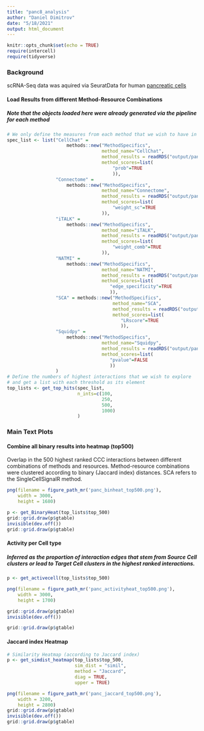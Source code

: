 ```yaml
---
title: "panc8_analysis"
author: "Daniel Dimitrov"
date: "5/18/2021"
output: html_document
---
```


```r
knitr::opts_chunk$set(echo = TRUE)
require(intercell)
require(tidyverse)
```

### Background
scRNA-Seq data was aquired via SeuratData for human [pancreatic cells](https://www.nature.com/articles/nbt.4096)
   
   
#### Load Results from different Method-Resource Combinations
##### Note that the objects loaded here were already generated via the pipeline for each method
```r

# We only define the measures from each method that we wish to have in our analysis
spec_list <- list("CellChat" =
                      methods::new("MethodSpecifics",
                                   method_name="CellChat",
                                   method_results = readRDS("output/panc8_res/cellchat_results.rds"),
                                   method_scores=list(
                                       "prob"=TRUE
                                       )),
                  "Connectome" =
                      methods::new("MethodSpecifics",
                                   method_name="Connectome",
                                   method_results = readRDS("output/panc8_res/conn_results.rds"),
                                   method_scores=list(
                                       "weight_sc"=TRUE
                                   )),
                  "iTALK" =
                      methods::new("MethodSpecifics",
                                   method_name="iTALK",
                                   method_results = readRDS("output/panc8_res/italk_results.rds"),
                                   method_scores=list(
                                       "weight_comb"=TRUE
                                   )),
                  "NATMI" =
                      methods::new("MethodSpecifics",
                                   method_name="NATMI",
                                   method_results = readRDS("output/panc8_res/natmi_results.rds"),
                                   method_scores=list(
                                      "edge_specificity"=TRUE
                                      )),
                  "SCA" = methods::new("MethodSpecifics",
                                       method_name="SCA",
                                       method_results = readRDS("output/panc8_res/sca_results.rds"),
                                       method_scores=list(
                                          "LRscore"=TRUE
                                          )),
                  "Squidpy" =
                      methods::new("MethodSpecifics",
                                   method_name="Squidpy",
                                   method_results = readRDS("output/panc8_res/squidpy_results.rds"),
                                   method_scores=list(
                                      "pvalue"=FALSE
                                      ))
                  )
# Define the numbers of highest interactions that we wish to explore
# and get a list with each threshold as its element
top_lists <- get_top_hits(spec_list,
                          n_ints=c(100,
                                   250,
                                   500,
                                   1000)
                          )
```


### Main Text Plots
#### Combine all binary results into heatmap (top500)
Overlap in the 500 highest ranked CCC interactions between different combinations
of methods and resources. Method-resource combinations were clustered according 
to binary (Jaccard index) distances. SCA refers to the SingleCellSignalR method.
```r

png(filename = figure_path_mr('panc_binheat_top500.png'),
    width = 3000,
    height = 1680)

p <- get_BinaryHeat(top_lists$top_500)
grid::grid.draw(p$gtable)
invisible(dev.off())
grid::grid.draw(p$gtable)
```
   
   
  
#### Activity per Cell type
##### Inferred as the proportion of interaction edges that stem from Source Cell clusters or lead to Target Cell clusters in the highest ranked interactions. 
```r
p <- get_activecell(top_lists$top_500)

png(filename = figure_path_mr('panc_activityheat_top500.png'),
    width = 3000,
    height = 1700)

grid::grid.draw(p$gtable)
invisible(dev.off())

grid::grid.draw(p$gtable)
```
   
   
   
#### Jaccard index Heatmap
```r
# Similarity Heatmap (according to Jaccard index)
p <- get_simdist_heatmap(top_lists$top_500,
                         sim_dist = "simil",
                         method = "Jaccard",
                         diag = TRUE,
                         upper = TRUE)

png(filename = figure_path_mr('panc_jaccard_top500.png'),
    width = 3200,
    height = 2800)
grid::grid.draw(p$gtable)
invisible(dev.off())
grid::grid.draw(p$gtable)
```
